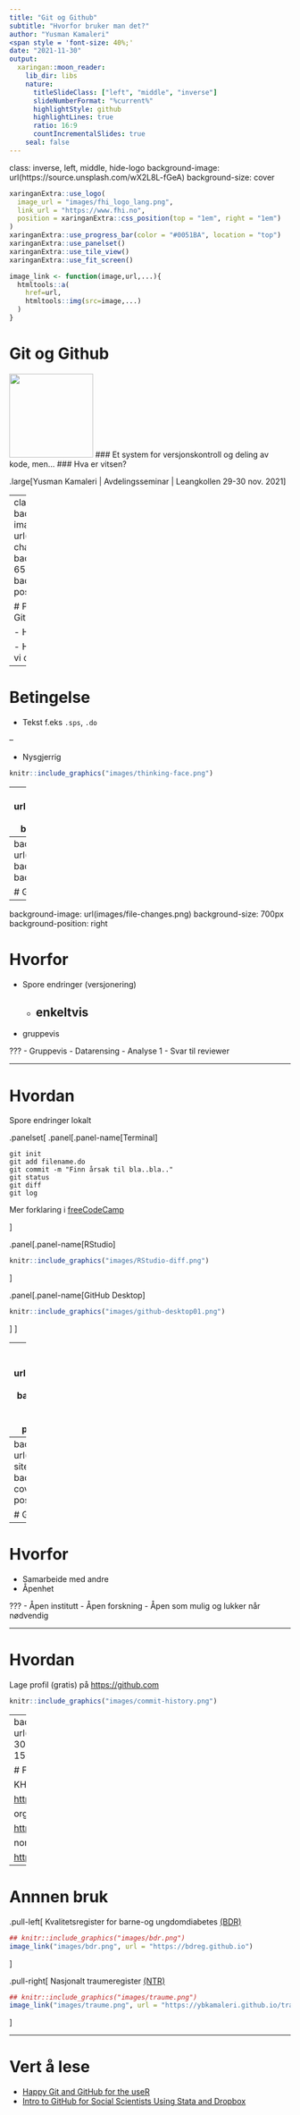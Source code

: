 ```yaml
---
title: "Git og Github"
subtitle: "Hvorfor bruker man det?"
author: "Yusman Kamaleri"
<span style = 'font-size: 40%;'
date: "2021-11-30"
output:
  xaringan::moon_reader:
    lib_dir: libs
    nature:
      titleSlideClass: ["left", "middle", "inverse"]
      slideNumberFormat: "%current%"
      highlightStyle: github
      highlightLines: true
      ratio: 16:9
      countIncrementalSlides: true
    seal: false
---
```

class: inverse, left, middle, hide-logo
background-image: url(https://source.unsplash.com/wX2L8L-fGeA)
background-size: cover

```r
xaringanExtra::use_logo(
  image_url = "images/fhi_logo_lang.png",
  link_url = "https://www.fhi.no",
  position = xaringanExtra::css_position(top = "1em", right = "1em")
)
xaringanExtra::use_progress_bar(color = "#0051BA", location = "top")
xaringanExtra::use_panelset()
xaringanExtra::use_tile_view()
xaringanExtra::use_fit_screen()
```

```r
image_link <- function(image,url,...){
  htmltools::a(
    href=url,
    htmltools::img(src=image,...)
  )
}
```

# Git og Github

<img src="images/git-github.png" width="150px" />
### Et system for versjonskontroll og deling av kode, men...
### Hva er vitsen?

.large[Yusman Kamaleri | Avdelingsseminar | Leangkollen 29-30 nov. 2021]


---
class: hide_logo
background-image: url(images/github-changes.png)
background-size: 650px
background-position: right

# Plan
 - Hva er Git?
 
 - Hva er Github?

 - Hvordan bruker vi dem


--

# Betingelse
 - Tekst f.eks `.sps`, `.do`
 
--
 
 - Nysgjerrig
 
```r
knitr::include_graphics("images/thinking-face.png")

```

---
background-image: url(images/softwarecenter.png)
background-size: 850px
background-position: center

# Git

---
background-image: url(images/softwarecenter2.png)
background-size: cover
background-position: center

# Git


---
background-image: url(images/file-changes.png)
background-size: 700px
background-position: right

# Hvorfor

- Spore endringer (versjonering)
  - enkeltvis
--
 
 - gruppevis

???
- Gruppevis
  - Datarensing
  - Analyse 1
  - Svar til reviewer

---

# Hvordan
Spore endringer lokalt

.panelset[
.panel[.panel-name[Terminal]
```
git init
git add filename.do
git commit -m "Finn årsak til bla..bla.."
git status
git diff
git log
```

Mer forklaring i [freeCodeCamp](https://www.freecodecamp.org/news/git-cheat-sheet/)

]

.panel[.panel-name[RStudio]

```r
knitr::include_graphics("images/RStudio-diff.png")
```

]

.panel[.panel-name[GitHub Desktop]

```r
knitr::include_graphics("images/github-desktop01.png")
```
]
]

---
background-image: url(images/github-site.png)
background-size: 950px
background-position: center

# GitHub

---
background-image: url(images/github-site2.png)
background-size: cover
background-position: center

# GitHub

---
# Hvorfor
- Samarbeide med andre
- Åpenhet

???
- Åpen institutt
- Åpen forskning
- Åpen som mulig og lukker når nødvendig




---

# Hvordan

Lage profil (gratis) på [https://github.com](https://github.com)


```r
knitr::include_graphics("images/commit-history.png")
```

---
background-image: url(images/logos.png)
background-size: 300px
background-position: 750px 150px

# Folkehelseprofiler

KHfunctions

[https://github.com/helseprofil/khfunctions](https://github.com/helseprofil/khfunctions)

orgdata

[https://helseprofil.github.io/orgdata](https://helseprofil.github.io/orgdata/)

norgeo

[https://helseprofil.github.io/norgeo](https://helseprofil.github.io/norgeo/)


---

# Annnen bruk

.pull-left[
Kvalitetsregister for barne-og ungdomdiabetes [(BDR)](https://bdreg.github.io/)

```r
## knitr::include_graphics("images/bdr.png")
image_link("images/bdr.png", url = "https://bdreg.github.io")
```
]

.pull-right[
Nasjonalt traumeregister [(NTR)](https://ybkamaleri.github.io/traume/)

```r
## knitr::include_graphics("images/traume.png")
image_link("images/traume.png", url = "https://ybkamaleri.github.io/traume")
```
]

---

# Vert å lese
- [Happy Git and GitHub for the useR](https://happygitwithr.com/index.html)
- [Intro to GitHub for Social Scientists Using Stata and Dropbox](https://usermanual.wiki/Pdf/githubmanual.2125143468/help)
